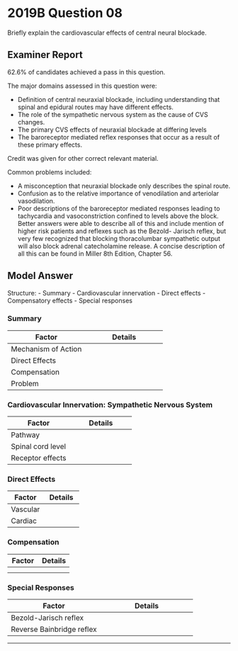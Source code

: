 # 2019B Question 08 

Briefly explain the cardiovascular effects of central neural blockade.


## Examiner Report

62.6% of candidates achieved a pass in this question.


The major domains assessed in this question were:

* Definition of central neuraxial blockade, including understanding that spinal and epidural routes may have different effects.
* The role of the sympathetic nervous system as the cause of CVS changes.
* The primary CVS effects of neuraxial blockade at differing levels
* The baroreceptor mediated reflex responses that occur as a result of these primary effects.


Credit was given for other correct relevant material.


Common problems included:

* A misconception that neuraxial blockade only describes the spinal route.
* Confusion as to the relative importance of venodilation and arteriolar vasodilation.
* Poor descriptions of the baroreceptor mediated responses leading to tachycardia and vasoconstriction confined to levels above the block.
Better answers were able to describe all of this and include mention of higher risk patients and reflexes such as the Bezold- Jarisch reflex, but very few recognized that blocking thoracolumbar sympathetic output will also block adrenal catecholamine release.
A concise description of all this can be found in Miller 8th Edition, Chapter 56.

## Model Answer

Structure:
- Summary
- Cardiovascular innervation
- Direct effects
- Compensatory effects
- Special responses

### Summary


|Factor|Details|
| -- | -- |
|Mechanism of Action|<p>- Antagonist at voltage-dependent Na^+^ channel</p><p>- Epidural: Spinal nerve roots (dorsal > ventral), dorsal root ganglia, paravertebral SNS chain</p><p>&emsp;- Causes more hypotension for a given height and depth of block</p><p>- Subarachnoid: Spinal nerve roots, dorsal root ganglia, spinal cord</p>|
|Direct Effects|<p>- ↓ SNS activity → Hypotension</p><p>&emsp;- ∝ Block height</p><p>&emsp;- ∝ Drug dose</p><p>- ↔PSNS activity</p>|
|Compensation|<p>- ↓ Hormonal response</p><p>- ↓ Neural response if high block</p>|
|Problem|<p>- Bilateral sympatholysis is very dangerous if</p><p>&emsp;- Hypovolaemic (e.g. Dehydration in prolonged labour)</p><p>&emsp;- Fixed cardiac output (e.g. Aortic stenosis)</p><p>&emsp;- Susceptible to LVOT obstruction (e.g. HOCM)</p>|

### Cardiovascular Innervation: Sympathetic Nervous System


|Factor|Details|
| -- | -- |
|Pathway|<p>- Premotor cell: RVM medulla (releases ACh)</p><p>- Pre-ganglionic cell: Intermediolateral column (releases ACh)</p><p>- Post-ganglionic cell: Paravertebral chain (releases NAd)</p>|
|Spinal cord level|<p>- Upper thoracic: Head, upper limb, thorax</p><p>- Lower thoracic: Abdomen, kidneys, adrenal medulla (secretes adrenaline)</p><p>- Upper lumbar: Pelvis, lower limb</p>|
|Receptor effects|<p>- α~1~: Vasoconstriction, venoconstriction</p><p>- β~1~: ↑ heart rate, ↑ contractility; ↑ renin release</p>|

### Direct Effects


|Factor|Details|
| -- | -- |
|Vascular|<p>- Vasodilation → ↓ SVR → ↓ MAP<br>  (less important – intrinsic tone well maintained)</p><p>- Venodilation → ↓ Venous return, ↓ cardiac output, ↓ MAP<br>  (more important – intrinsic tone not well maintained)</p>|
|Cardiac|<p>- ↓ Heart rate, ↓ contractility<br>  (only if upper thoracic)</p>|

### Compensation


|Factor|Details|
| -- | -- |
|<p>Neural</p><p>(seconds)</p>|<p>- Baroreceptors: Stretch-sensitive mechanoceptors in carotid and aortic sinuses</p><p>- ↓ MAP → ↓ Stretch → ↓ Afferent → ↓ SNS inhibition</p><p>&emsp;- ↑ HR, ↑ contractility</p><p>&emsp;- ↑ Venoconstriction → ↑ Preload</p><p>&emsp;- ↑ Vasoconstriction → ↑ SVR</p>|
|<p>Hormonal</p><p>(minutes)</p>|<p>- ↑ Renin-angiotensin-aldosterone system activation</p><p>&emsp;- Vasoconstriction</p><p>&emsp;- ↑ Na^+^/H~2~O reabsorption → ↑ Blood volume → ↑ Venous return</p><p>- ↑ ADH release</p><p>&emsp;- Vasoconstriction</p><p>&emsp;- ↑ H~2~O reabsorption → ↑ Blood volume → ↑ Venous return</p><p>- ↓ ANP release</p><p>&emsp;- ↓ Natriuresis → ↑ Blood volume → ↑ Venous return</p>|

### Special Responses


|Factor|Details|
| -- | -- |
|Bezold-Jarisch reflex|<p>- Caused by ↓ venous return and ↓ afterload</p><p>- Contraction of underfilled LV → Stimulation of unmyelinated PSNS C fibres → ↑↑ PSNS output → ↓↓ HR, ↓ BP, coronary vasodilatation</p>|
|Reverse Bainbridge reflex|<p>- Caused by ↓ venous return</p><p>- ↓ RA distension → ↓ Activation of venoatrial stretch receptors → ↑ PSNS output and direct effect on AV node → ↓↓ HR</p>|


--- 

